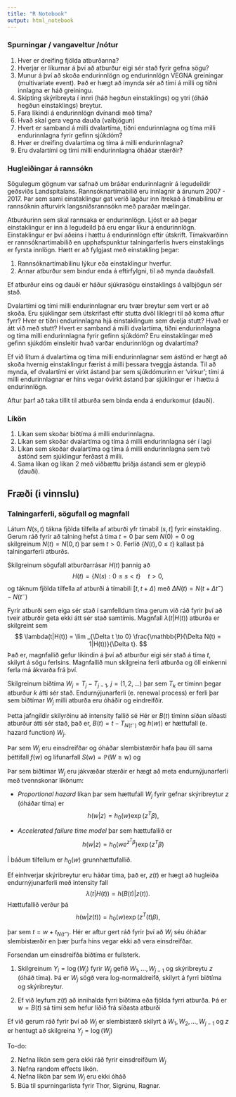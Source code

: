 ```yaml
---
title: "R Notebook"
output: html_notebook
---
```


### Spurningar / vangaveltur /nótur

1. Hver er dreifing fjölda atburðanna?
2. Hverjar er líkurnar á því að atburður eigi sér stað fyrir gefna sögu?
3. Munur á því að skoða endurinnlögn og endurinnlögn VEGNA greiningar (multivariate event). Það er hægt að ímynda sér að tími á milli og tíðni innlagna er háð greiningu.
5. Skipting skýribreyta í innri (háð hegðun einstaklings) og ytri (óháð hegðun einstaklings) breytur.
6. Fara líkindi á endurinnlögn dvínandi með tíma?
7. Hvað skal gera vegna dauða (valbjögun)
8. Hvert er samband á milli dvalartíma, tíðni endurinnlagna og tíma milli endurinnlagna fyrir gefinn sjúkdóm?
9. Hver er dreifing dvalartíma og tíma á milli endurinnlagna?
10. Eru dvalartími og tími milli endurinnlagna óháðar stærðir?

### Hugleiðingar á rannsókn
Sögulegum gögnum var safnað um bráðar endurinnlagnir á legudeildir geðsviðs Landspítalans. Rannsóknartímabilið eru innlagnir á árunum 2007 - 2017. Þar sem sami einstaklingur gat verið lagður inn ítrekað á tímabilinu er rannsóknin afturvirk langsniðsrannsókn með paraðar mælingar.

Atburðurinn sem skal rannsaka er endurinnlögn. Ljóst er að þegar einstaklingur er inn á legudeild þá eru engar líkur á endurinnlögn. Einstaklingur er því aðeins í hættu á endurinnlögn eftir útskrift. Tímakvarðinn er rannsóknartímabilið en upphafspunktur talningarferlis hvers einstaklings er fyrsta innlögn. Hætt er að fylgjast með einstakling þegar:

1. Rannsóknartímabilinu lýkur eða einstaklingur hverfur.
2. Annar atburður sem bindur enda á eftirfylgni, til að mynda dauðsfall.

Ef atburður eins og dauði er háður sjúkrasögu einstaklings á valbjögun sér stað.

Dvalartími og tími milli endurinnlagnar eru tvær breytur sem vert er að skoða. Eru sjúklingar sem útskrifast eftir stutta dvöl líklegri til að koma aftur fyrr? Hver er tíðni endurinnlagna hjá einstaklingum sem dvelja stutt? Hvað er átt við með stutt? Hvert er samband á milli dvalartíma, tíðni endurinnlagna og tíma milli endurinnlagna fyrir gefinn sjúkdóm? Eru einstaklingar með gefinn sjúkdóm einsleitir hvað varðar endurinnlögn og dvalartíma?

Ef við lítum á dvalartíma og tíma milli endurinnlagnar sem ástönd er hægt að skoða hvernig einstaklingur færist á milli þessara tveggja ástanda. Til að mynda, ef dvalartími er virkt ástand þar sem sjúkdómurinn er 'virkur'; tími á milli endurinnlagnar er hins vegar óvirkt ástand þar sjúklingur er í hættu á endurinnlögn.

Aftur þarf að taka tillit til atburða sem binda enda á endurkomur (dauði).

### Líkön
1. Líkan sem skoðar biðtíma á milli endurinnlagna.
2. Líkan sem skoðar dvalartíma og tíma á milli endurinnlagna sér í lagi
3. Líkan sem skoðar dvalartíma og tíma á milli endurinnlagna sem tvö ástönd sem sjúklingur ferðast á milli.
4. Sama líkan og líkan 2 með viðbættu þriðja ástandi sem er gleypið (dauði).

## Fræði (i vinnslu)

### Talningarferli, sögufall og magnfall
Látum $N(s,t)$ tákna fjölda tilfella af atburði yfr tímabil $(s, t]$ fyrir einstakling. Gerum ráð fyrir að talning hefst á tíma $t = 0$ þar sem $N(0) = 0$ og skilgreinum $N(t) = N(0, t)$ þar sem $t > 0$. Ferlið $\{N(t), 0 \leq t \}$ kallast þá talningarferli atburðs.

Skilgreinum sögufall atburðarrásar $H(t)$ þannig að
$$
H(t) = \{N(s): 0 \leq s < t\} \quad t > 0,
$$
og táknum fjölda tilfella af atburði  á tímabili $[t, t + \Delta)$ með $\Delta N(t) = N(t + \Delta t^-) - N(t^-)$

Fyrir atburði sem eiga sér stað í samfelldum tíma gerum við ráð fyrir því að tveir atburðir geta ekki átt sér stað samtímis. Magnfall $\lambda(t|H(t))$ atburða er skilgreint sem
$$
\lambda(t|H(t)) = \lim _{\Delta t \to 0} \frac{\mathbb{P}(\Delta N(t) = 1|H(t))}{\Delta t}.
$$
Það er, magnfallið gefur líkindin á því að atburður eigi sér stað á tíma $t$, skilyrt á sögu ferlsins. Magnfallið mun skilgreina ferli atburða og öll einkenni ferla má ákvarða frá því.

Skilgreinum biðtíma $W_j = T_j - T_{j-1}$, $j = (1, 2, \ldots)$ þar sem $T_k$ er tíminn þegar atburður $k$ átti sér stað. Endurnýjunarferli (e. renewal process) er ferli þar sem biðtímar $W_j$ milli atburða eru óháðir og eindreifðir.

Þetta jafngildir skilyrðinu að intensity fallið sé
\begin{equation}
\lambda(t|H(t)) = h(B(t)) \quad t > 0.
\end{equation}
Hér er $B(t)$ tíminn síðan síðasti atburður átti sér stað, það er, $B(t) = t - T_{N(t^-)}$ og $h(w))$ er hættufall (e. hazard function) $W_j$.

Þar sem $W_j$ eru einsdreifðar og óháðar slembistærðir hafa þau öll sama þéttifall $f(w)$ og lifunarfall $S(w) = \mathbb{P}(W \geq w)$ og
\begin{equation}
h(w) = \frac{f(w)}{S(w)} = \lim _{\Delta w \to 0} \frac{\mathbb{P}(W < w + \Delta w| W \geq w)}{\Delta w}
\end{equation}

Þar sem biðtímar $W_j$ eru jákvæðar stærðir er hægt að meta endurnýjunarferli með tvennskonar líkönum:

* *Proportional hazard* líkan þar sem hættufall $W_j$ fyrir gefnar skýribreytur $z$ (óháðar tíma) er 
$$
h(w|z) = h_0(w)\exp (z^T\beta),
$$

* *Accelerated failure time model* þar sem hættufallið er
$$
h(w|z) = h_0(we^{z^T \beta}) \exp(z^T\beta)
$$

Í báðum tilfellum er $h_0(w)$ grunnhættufallið.

Ef einhverjar skýribreytur eru háðar tíma, það er, $z(t)$ er hægt að hugleiða endurnýjunarferli með intensity fall
$$
\lambda(t|H(t)) = h(B(t)|z(t)).
$$
Hættufallið verður þá
$$
h(w|z(t)) = h_0(w)\exp(z^T(t)\beta),
$$

þar sem $t = w + t_{N(t^-)}$. Hér er aftur gert ráð fyrir því að $W_j$ séu óháðar slembistærðir en þær þurfa hins vegar ekki að vera einsdreifðar.

Forsendan um einsdreifða biðtíma er fullsterk. 

1. Skilgreinum $Y_i = \log(W_j)$ fyrir $W_j$ gefið $W_1, \ldots , W_{j-1}$ og skýribreytu $z$ (óháð tíma). Þá er $W_j$ sögð vera log-normaldreifð, skilyrt á fyrri biðtíma og skýribreytur.

2. Ef við leyfum $z(t)$ að innihalda fyrri biðtíma eða fjölda fyrri atburða. Þá er $w = B(t)$ sá tími sem hefur liðið frá síðasta atburði 

Ef við gerum ráð fyrir því að $W_j$ er slembistærð skilyrt á $W_1, W_2, \ldots , W_{j-1}$ og $z$ er hentugt að skilgreina $Y_j = \log (W_j)$

To-do:

2. Nefna líkön sem gera ekki ráð fyrir einsdreifðum $W_j$
3. Nefna random effects líkön.
4. Nefna líkön þar sem $W_j$ eru ekki óháð
4. Búa til spurningarlista fyrir Thor, Sigrúnu, Ragnar.
